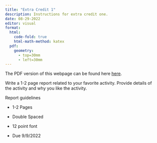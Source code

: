 ```yaml
---
title: "Extra Credit 1"
description: Instructions for extra credit one.
date: 08-29-2022
editor: visual
format:
  html: 
    code-fold: true
    html-math-method: katex
  pdf:
    geometry: 
      - top=30mm
      - left=30mm
---
```


The PDF version of this webpage can be found here [here](ec1.pdf).

Write a 1-2 page report related to your favorite activity. Provide details of the activity and why you like the activity.


Report guidelines

-   1-2 Pages

-   Double Spaced

-   12 point font

-   Due 9/9/2022
